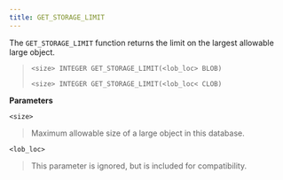 ```yaml
---
title: GET_STORAGE_LIMIT
---
```


The `GET_STORAGE_LIMIT` function returns the limit on the largest
allowable large object.

> `<size> INTEGER GET_STORAGE_LIMIT(<lob_loc> BLOB)`
> 
> `<size> INTEGER GET_STORAGE_LIMIT(<lob_loc< CLOB)`

**Parameters**

`<size>`

> Maximum allowable size of a large object in this database.

`<lob_loc>`

> This parameter is ignored, but is included for compatibility.
